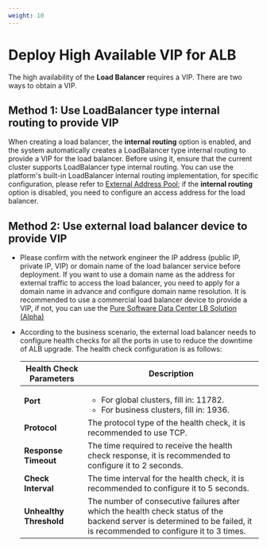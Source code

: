 ```yaml
---
weight: 10
---
```


# Deploy High Available VIP for ALB

The high availability of the **Load Balancer** requires a VIP. There are two ways to obtain a VIP.

## Method 1: Use LoadBalancer type internal routing to provide VIP

When creating a load balancer, the **internal routing** option is enabled, and the system automatically creates a LoadBalancer type internal routing to provide a VIP for the load balancer. Before using it, ensure that the current cluster supports LoadBalancer type internal routing. You can use the platform's built-in LoadBalancer internal routing implementation, for specific configuration, please refer to [External Address Pool](/networking/metallb/functions/create_metallb.mdx); if the **internal routing** option is disabled, you need to configure an access address for the load balancer.

## Method 2: Use external load balancer device to provide VIP

* Please confirm with the network engineer the IP address (public IP, private IP, VIP) or domain name of the load balancer service before deployment. If you want to use a domain name as the address for external traffic to access the load balancer, you need to apply for a domain name in advance and configure domain name resolution. It is recommended to use a commercial load balancer device to provide a VIP, if not, you can use the [Pure Software Data Center LB Solution (Alpha)](/networking/loadbalancer/how_to/deploy_pure_software_datacenter_lb.mdx)

* According to the business scenario, the external load balancer needs to configure health checks for all the ports in use to reduce the downtime of ALB upgrade. The health check configuration is as follows:

    | Health Check Parameters | Description      |
    | -------- | -------- |
    | **Port** | <ul><li>For global clusters, fill in: 11782.</li><li>For business clusters, fill in: 1936.</li></ul> |
    | **Protocol** | The protocol type of the health check, it is recommended to use TCP. |
    | **Response Timeout** | The time required to receive the health check response, it is recommended to configure it to 2 seconds. |
    | **Check Interval** | The time interval for the health check, it is recommended to configure it to 5 seconds. |
    | **Unhealthy Threshold** | The number of consecutive failures after which the health check status of the backend server is determined to be failed, it is recommended to configure it to 3 times. |    


